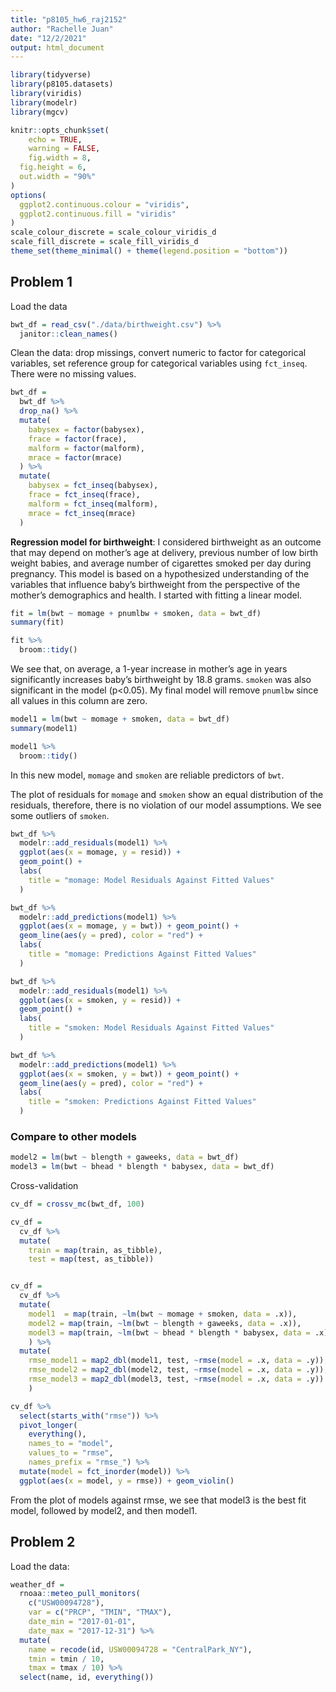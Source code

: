 ```yaml
---
title: "p8105_hw6_raj2152"
author: "Rachelle Juan"
date: "12/2/2021"
output: html_document
---
```


```r
library(tidyverse)
library(p8105.datasets)
library(viridis)
library(modelr)
library(mgcv)

knitr::opts_chunk$set(
	echo = TRUE,
	warning = FALSE,
	fig.width = 8, 
  fig.height = 6,
  out.width = "90%"
)
options(
  ggplot2.continuous.colour = "viridis",
  ggplot2.continuous.fill = "viridis"
)
scale_colour_discrete = scale_colour_viridis_d
scale_fill_discrete = scale_fill_viridis_d
theme_set(theme_minimal() + theme(legend.position = "bottom"))
```

## Problem 1

Load the data
```r
bwt_df = read_csv("./data/birthweight.csv") %>% 
  janitor::clean_names()
```

Clean the data: drop missings, convert numeric to factor for categorical variables, set reference group for categorical variables using `fct_inseq`. There were no missing values.
```r
bwt_df = 
  bwt_df %>% 
  drop_na() %>% 
  mutate(
    babysex = factor(babysex),
    frace = factor(frace),
    malform = factor(malform),
    mrace = factor(mrace)
  ) %>% 
  mutate(
    babysex = fct_inseq(babysex),
    frace = fct_inseq(frace),
    malform = fct_inseq(malform),
    mrace = fct_inseq(mrace)
  )
```


**Regression model for birthweight**: I considered birthweight as an outcome that may depend on mother's age at delivery, previous number of low birth weight babies, and average number of cigarettes smoked per day during pregnancy. This model is based on a hypothesized understanding of the variables that influence baby's birthweight from the perspective of the mother's demographics and health. I started with fitting a linear model.

```r
fit = lm(bwt ~ momage + pnumlbw + smoken, data = bwt_df)
summary(fit)

fit %>% 
  broom::tidy()
```
We see that, on average, a 1-year increase in mother's age in years significantly increases baby's birthweight by 18.8 grams. `smoken` was also significant in the model (p<0.05). My final model will remove `pnumlbw` since all values in this column are zero.

```r
model1 = lm(bwt ~ momage + smoken, data = bwt_df)
summary(model1)

model1 %>% 
  broom::tidy()
```
In this new model, `momage` and `smoken` are reliable predictors of `bwt`.

The plot of residuals for `momage` and `smoken` show an equal distribution of the residuals, therefore, there is no violation of our model assumptions. We see some outliers of `smoken`. 
```r
bwt_df %>% 
  modelr::add_residuals(model1) %>% 
  ggplot(aes(x = momage, y = resid)) +
  geom_point() +
  labs(
    title = "momage: Model Residuals Against Fitted Values"
  )

bwt_df %>% 
  modelr::add_predictions(model1) %>% 
  ggplot(aes(x = momage, y = bwt)) + geom_point() + 
  geom_line(aes(y = pred), color = "red") +
  labs(
    title = "momage: Predictions Against Fitted Values"
  )

bwt_df %>% 
  modelr::add_residuals(model1) %>% 
  ggplot(aes(x = smoken, y = resid)) +
  geom_point() +
  labs(
    title = "smoken: Model Residuals Against Fitted Values"
  )

bwt_df %>% 
  modelr::add_predictions(model1) %>% 
  ggplot(aes(x = smoken, y = bwt)) + geom_point() + 
  geom_line(aes(y = pred), color = "red") +
  labs(
    title = "smoken: Predictions Against Fitted Values"
  )
```

### Compare to other models
```r
model2 = lm(bwt ~ blength + gaweeks, data = bwt_df)
model3 = lm(bwt ~ bhead * blength * babysex, data = bwt_df)
```

Cross-validation
```r
cv_df = crossv_mc(bwt_df, 100)

cv_df =
  cv_df %>% 
  mutate(
    train = map(train, as_tibble),
    test = map(test, as_tibble))


cv_df = 
  cv_df %>% 
  mutate(
    model1  = map(train, ~lm(bwt ~ momage + smoken, data = .x)),
    model2 = map(train, ~lm(bwt ~ blength + gaweeks, data = .x)),
    model3 = map(train, ~lm(bwt ~ bhead * blength * babysex, data = .x))
    ) %>% 
  mutate(
    rmse_model1 = map2_dbl(model1, test, ~rmse(model = .x, data = .y)),
    rmse_model2 = map2_dbl(model2, test, ~rmse(model = .x, data = .y)),
    rmse_model3 = map2_dbl(model3, test, ~rmse(model = .x, data = .y))
    )
```

```r
cv_df %>% 
  select(starts_with("rmse")) %>% 
  pivot_longer(
    everything(),
    names_to = "model", 
    values_to = "rmse",
    names_prefix = "rmse_") %>% 
  mutate(model = fct_inorder(model)) %>% 
  ggplot(aes(x = model, y = rmse)) + geom_violin()
```
From the plot of models against rmse, we see that model3 is the best fit model, followed by model2, and then model1. 

## Problem 2
Load the data:
```r
weather_df = 
  rnoaa::meteo_pull_monitors(
    c("USW00094728"),
    var = c("PRCP", "TMIN", "TMAX"), 
    date_min = "2017-01-01",
    date_max = "2017-12-31") %>%
  mutate(
    name = recode(id, USW00094728 = "CentralPark_NY"),
    tmin = tmin / 10,
    tmax = tmax / 10) %>%
  select(name, id, everything())
```


